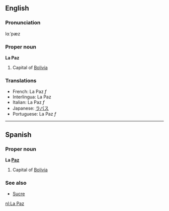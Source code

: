 ==English==
===Pronunciation===
lɑːˈpæz
===Proper noun===
'''La Paz'''

# Capital of [[Bolivia]]

===Translations===

*French: La Paz ''f''
*Interlingua: La Paz
*Italian: La Paz ''f''
*Japanese: [[ラパス]]
*Portuguese: La Paz ''f''

----

==Spanish==
===Proper noun===
'''La [[paz|Paz]]'''

# Capital of [[Bolivia]]

===See also===
*[[Sucre]]

[[nl:La Paz]]